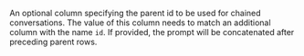 An optional column specifying the parent id to be used for chained conversations. The value of this column needs to match an additional column with the name `id`. If provided, the prompt will be concatenated after preceding parent rows.